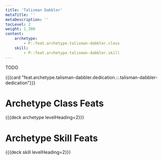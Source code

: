 ```yaml
---
title: 'Talisman Dabbler'
metaTitle: ''
metaDescription: ''
tocLevel: 2
weight: 1_300
content:
    archetype:
        - P::feat.archetype.talisman-dabbler.class
    skill:
        - P::feat.archetype.talisman-dabbler.skill
---
```


TODO

{{{card "feat.archetype.talisman-dabbler.dedication.::.talisman-dabbler-dedication"}}}

# Archetype Class Feats

{{{deck archetype levelHeading=2}}}

# Archetype Skill Feats

{{{deck skill levelHeading=2}}}